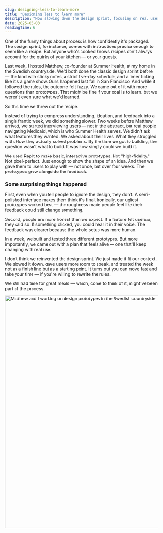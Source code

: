 ```yaml
---
slug: designing-less-to-learn-more
title: "Designing less to learn more"
description: "How slowing down the design sprint, focusing on real user feedback, and embracing rough prototypes led to deeper learning and better outcomes."
date: 2025-05-03
readingTime: 6
---
```


One of the funny things about process is how confidently it's packaged. The design sprint, for instance, comes with instructions precise enough to seem like a recipe. But anyone who's cooked knows recipes don't always account for the quirks of your kitchen — or your guests.

Last week, I hosted Matthew, co-founder at Summer Health, at my home in the Swedish countryside. We'd both done the classic design sprint before — the kind with sticky notes, a strict five-day schedule, and a timer ticking like it's a game show. Ours happened last fall in San Francisco. And while it followed the rules, the outcome felt fuzzy. We came out of it with more questions than prototypes. That might be fine if your goal is to learn, but we weren't even sure what we'd learned.

So this time we threw out the recipe.

Instead of trying to compress understanding, ideation, and feedback into a single frantic week, we did something slower. Two weeks before Matthew arrived, we started interviewing users — not in the abstract, but real people navigating Medicaid, which is who Summer Health serves. We didn't ask what features they wanted. We asked about their lives. What they struggled with. How they actually solved problems. By the time we got to building, the question wasn't what to build. It was how simply could we build it.

We used Replit to make basic, interactive prototypes. Not "high-fidelity." Not pixel-perfect. Just enough to show the shape of an idea. And then we gave them to users to play with — not once, but over four weeks. The prototypes grew alongside the feedback.

### Some surprising things happened

First, even when you tell people to ignore the design, they don't. A semi-polished interface makes them think it's final. Ironically, our ugliest prototypes worked best — the roughness made people feel like their feedback could still change something.

Second, people are more honest than we expect. If a feature felt useless, they said so. If something clicked, you could hear it in their voice. The feedback was clearer because the whole setup was more human.

In a week, we built and tested three different prototypes. But more importantly, we came out with a plan that feels alive — one that'll keep changing with real use.

I don't think we reinvented the design sprint. We just made it fit our context. We slowed it down, gave users more room to speak, and treated the week not as a finish line but as a starting point. It turns out you can move fast and take your time — if you're willing to rewrite the rules. 

We still had time for great meals — which, come to think of it, might've been part of the process.

<img 
  src="/images/articles/IMG_0605.jpeg" 
  alt="Matthew and I working on design prototypes in the Swedish countryside" 
  width="1024"
  height="768"
  loading="lazy"
/>